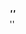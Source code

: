 <small>{{{2}}}</small><br/><small>{{{1}}}</small><br/>'''''{{{3}}}'''''<br/>'''''{{{4}}}'''''<noinclude>
{{documentation}}
<!-- Add categories and interwikis to the /doc subpage, not here! -->
</noinclude>